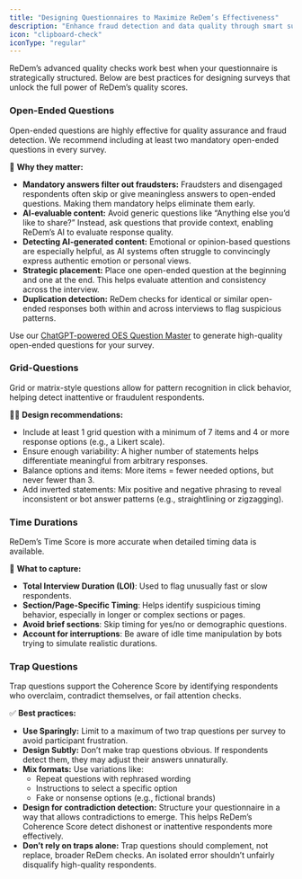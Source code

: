 ```yaml
---
title: "Designing Questionnaires to Maximize ReDem’s Effectiveness"
description: "Enhance fraud detection and data quality through smart survey design."
icon: "clipboard-check"
iconType: "regular"
---
```


ReDem’s advanced quality checks work best when your questionnaire is strategically structured. Below are best practices for designing surveys that unlock the full power of ReDem’s quality scores.

### Open-Ended Questions

Open-ended questions are highly effective for quality assurance and fraud detection. We recommend including at least two mandatory open-ended questions in every survey.

🤔 **Why they matter:**

- **Mandatory answers filter out fraudsters:** Fraudsters and disengaged respondents often skip or give meaningless answers to open-ended questions. Making them mandatory helps eliminate them early.
- **AI-evaluable content:** Avoid generic questions like “Anything else you’d like to share?” Instead, ask questions that provide context, enabling ReDem’s AI to evaluate response quality.
- **Detecting AI-generated content:** Emotional or opinion-based questions are especially helpful, as AI systems often struggle to convincingly express authentic emotion or personal views.
- **Strategic placement:** Place one open-ended question at the beginning and one at the end. This helps evaluate attention and consistency across the interview.
- **Duplication detection:** ReDem checks for identical or similar open-ended responses both within and across interviews to flag suspicious patterns.

<Note> Use our [ChatGPT-powered OES Question Master](https://chatgpt.com/g/g-3YkEFGt1h-redem-oes-question-master) to generate high-quality open-ended questions for your survey. </Note>

### Grid-Questions

Grid or matrix-style questions allow for pattern recognition in click behavior, helping detect inattentive or fraudulent respondents.

👍🏼 **Design recommendations:**

- Include at least 1 grid question with a minimum of 7 items and 4 or more response options (e.g., a Likert scale).
- Ensure enough variability: A higher number of statements helps differentiate meaningful from arbitrary responses.
- Balance options and items: More items = fewer needed options, but never fewer than 3.
- Add inverted statements: Mix positive and negative phrasing to reveal inconsistent or bot answer patterns (e.g., straightlining or zigzagging).

### Time Durations

ReDem’s Time Score is more accurate when detailed timing data is available.

🤨 **What to capture:**

- **Total Interview Duration (LOI)**: Used to flag unusually fast or slow respondents.
- **Section/Page-Specific Timing**: Helps identify suspicious timing behavior, especially in longer or complex sections or pages.
- **Avoid brief sections**: Skip timing for yes/no or demographic questions.
- **Account for interruptions**: Be aware of idle time manipulation by bots trying to simulate realistic durations.

### Trap Questions

Trap questions support the Coherence Score by identifying respondents who overclaim, contradict themselves, or fail attention checks.

✅ **Best practices:**

- **Use Sparingly:** Limit to a maximum of two trap questions per survey to avoid participant frustration.
- **Design Subtly:** Don’t make trap questions obvious. If respondents detect them, they may adjust their answers unnaturally.
- **Mix formats:** Use variations like:
    - Repeat questions with rephrased wording
    - Instructions to select a specific option
    - Fake or nonsense options (e.g., fictional brands)
- **Design for contradiction detection:** Structure your questionnaire in a way that allows contradictions to emerge. This helps ReDem’s Coherence Score detect dishonest or inattentive respondents more effectively.
- **Don’t rely on traps alone:** Trap questions should complement, not replace, broader ReDem checks. An isolated error shouldn’t unfairly disqualify high-quality respondents.